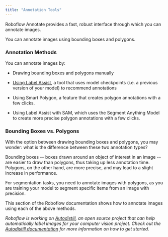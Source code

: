 ```yaml
---
title: "Annotation Tools"
---
```


Roboflow Annotate provides a fast, robust interface through which you can annotate images.

You can annotate images using bounding boxes and polygons.

### Annotation Methods

You can annotate images by:

* Drawing bounding boxes and polygons manually

* [Using Label Assist](/annotate/use-roboflow-annotate/model-assisted-labeling), a tool that uses model checkpoints (i.e. a previous version of your model) to recommend annotations

* Using Smart Polygon, a feature that creates polygon annotations with a few clicks.

* Using Label Assist with SAM, which uses the Segment Anything Model to create more precise polygon annotations with a few clicks.

### Bounding Boxes vs. Polygons

With the option between drawing bounding boxes and polygons, you may wonder: what is the difference between these two annotation types?

Bounding boxes -- boxes drawn around an object of interest in an image -- are easier to draw than polygons, thus taking up less annotation time. Polygons, on the other hand, are more precise, and may lead to a slight increase in performance.

For segmentation tasks, you need to annotate images with polygons, as you are training your model to segment specific items from an image with precision.

This section of the Roboflow documentation shows how to annotate images using each of the above methods.

_Roboflow is working on_ [_Autodistill_](https://github.com/autodistill/autodistill)_, an open source project that can help automatically label images for your computer vision project. Check out the_ [_Autodistill documentation_](https://docs.autodistil.com) _for more information on how to get started._